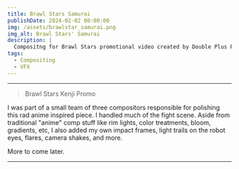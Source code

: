 ```yaml
---
title: Brawl Stars Samurai
publishDate: 2024-02-02 00:00:00
img: /assets/brawlstar_samurai.png
img_alt: Brawl Stars' Samurai
description: |
  Compositng for Brawl Stars promotional video created by Double Plus Productions for Super Cell
tags:
  - Compositing
  - VFX
---
```


---

> Brawl Stars Kenji Promo

<YouTube id="(https://www.youtube.com/watch?v=Q8D95ErQbjk" />

I was part of a small team of three compositors responsible for polishing this rad anime inspired piece. I handled much of the fight scene. 
Aside from traditional "anime" comp stuff like rim lights, color treatments, bloom, gradients, etc, I also added my own impact frames, 
light trails on the robot eyes, flares, camera shakes, and more.

More to come later.

---